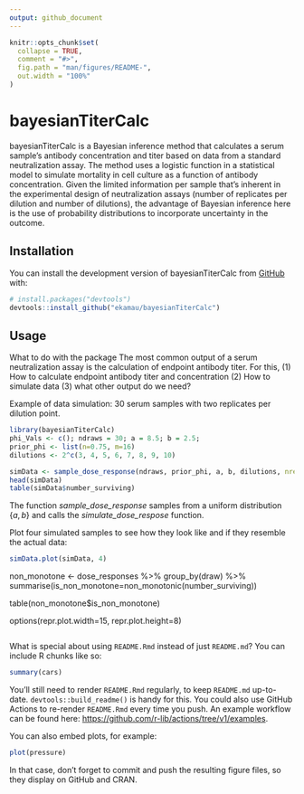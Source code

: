 ```yaml
---
output: github_document
---
```


<!-- README.md is generated from README.Rmd. Please edit that file -->

```r
knitr::opts_chunk$set(
  collapse = TRUE,
  comment = "#>",
  fig.path = "man/figures/README-",
  out.width = "100%"
)
```

# bayesianTiterCalc

<!-- badges: start -->
<!-- badges: end -->

bayesianTiterCalc is a Bayesian inference method that calculates a serum sample's antibody concentration and titer based on data from a standard neutralization assay. The method uses a logistic function in a statistical model to simulate mortality in cell culture as a function of antibody concentration. Given the limited information per sample that's inherent in the experimental design of neutralization assays (number of replicates per dilution and number of dilutions), the advantage of Bayesian inference here is the use of probability distributions to incorporate uncertainty in the outcome. 


## Installation

You can install the development version of bayesianTiterCalc from [GitHub](https://github.com/) with:

``` r
# install.packages("devtools")
devtools::install_github("ekamau/bayesianTiterCalc")
```

## Usage

What to do with the package
The most common output of a serum neutralization assay is the calculation of endpoint antibody titer. For this, 
(1) How to calculate endpoint antibody titer and concentration
(2) How to simulate data
(3) what other output do we need?

Example of data simulation: 30 serum samples with two replicates per dilution point.

```r
library(bayesianTiterCalc)
phi_Vals <- c(); ndraws = 30; a = 8.5; b = 2.5; 
prior_phi <- list(n=0.75, m=16)
dilutions <- 2^c(3, 4, 5, 6, 7, 8, 9, 10)

simData <- sample_dose_response(ndraws, prior_phi, a, b, dilutions, nreplicates_per_dilution=2, phi_Vals)
head(simData)
table(simData$number_surviving)

```

The function *sample_dose_response* samples from a uniform distribution $\{a, b\}$ and calls the *simulate_dose_respose* function.

Plot four simulated samples to see how they look like and if they resemble the actual data:

```r
simData.plot(simData, 4)

```

non_monotone <- dose_responses %>% 
  group_by(draw) %>% 
  summarise(is_non_monotone=non_monotonic(number_surviving))

table(non_monotone$is_non_monotone)

options(repr.plot.width=15, repr.plot.height=8)
```

```

What is special about using `README.Rmd` instead of just `README.md`? You can include R chunks like so:

```r
summary(cars)
```

You'll still need to render `README.Rmd` regularly, to keep `README.md` up-to-date. `devtools::build_readme()` is handy for this. You could also use GitHub Actions to re-render `README.Rmd` every time you push. An example workflow can be found here: <https://github.com/r-lib/actions/tree/v1/examples>.

You can also embed plots, for example:

```r
plot(pressure)
```

In that case, don't forget to commit and push the resulting figure files, so they display on GitHub and CRAN.

